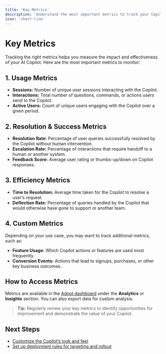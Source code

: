```yaml
---
title: 'Key Metrics'
description: 'Understand the most important metrics to track your Copilot’s performance and impact'
icon: 'chart-line'
---
```


# Key Metrics

Tracking the right metrics helps you measure the impact and effectiveness of your AI Copilot. Here are the most important metrics to monitor:

## 1. Usage Metrics

- **Sessions:** Number of unique user sessions interacting with the Copilot.
- **Interactions:** Total number of questions, commands, or actions users send to the Copilot.
- **Active Users:** Count of unique users engaging with the Copilot over a given period.

## 2. Resolution & Success Metrics

- **Resolution Rate:** Percentage of user queries successfully resolved by the Copilot without human intervention.
- **Escalation Rate:** Percentage of interactions that require handoff to a human or another system.
- **Feedback Score:** Average user rating or thumbs-up/down on Copilot responses.

## 3. Efficiency Metrics

- **Time to Resolution:** Average time taken for the Copilot to resolve a user’s request.
- **Deflection Rate:** Percentage of queries handled by the Copilot that would otherwise have gone to support or another team.

## 4. Custom Metrics

Depending on your use case, you may want to track additional metrics, such as:

- **Feature Usage:** Which Copilot actions or features are used most frequently.
- **Conversion Events:** Actions that lead to signups, purchases, or other key business outcomes.

## How to Access Metrics

Metrics are available in the [Adopt dashboard](https://adopt.ai) under the **Analytics** or **Insights** section. You can also export data for custom analysis.

> **Tip:** Regularly review your key metrics to identify opportunities for improvement and demonstrate the value of your Copilot.

## Next Steps

- [Customize the Copilot’s look and feel](./custom-themes-branding)
- [Set up deployment rules for targeting and rollout](./deployment-rules)
